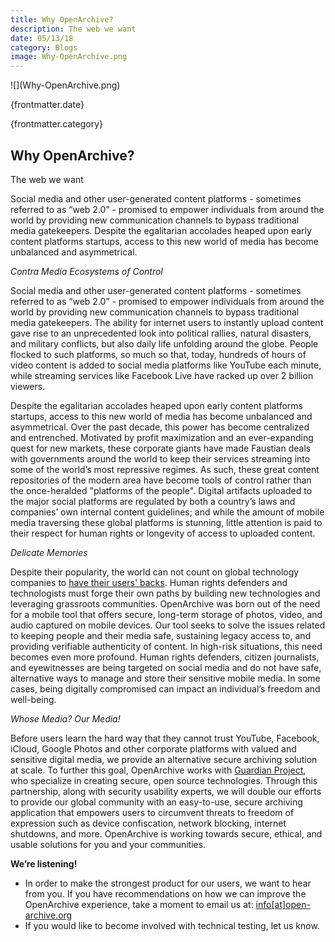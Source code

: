 ```yaml
---
title: Why OpenArchive?
description: The web we want
date: 05/13/18
category: Blogs
image: Why-OpenArchive.png
---
```



<ArticleHeaderSection>
![](Why-OpenArchive.png)

{frontmatter.date}

{frontmatter.category}

## Why OpenArchive?

The web we want

</ArticleHeaderSection>
<ContentSection>
Social media and other user-generated content platforms - sometimes referred to as “web 2.0” - promised to empower individuals from around the world by providing new communication channels to bypass traditional media gatekeepers. Despite the egalitarian accolades heaped upon early content platforms startups, access to this new world of media has become unbalanced and asymmetrical.

_Contra Media Ecosystems of Control_

Social media and other user-generated content platforms - sometimes referred to as “web 2.0” - promised to empower individuals from around the world by providing new communication channels to bypass traditional media gatekeepers. The ability for internet users to instantly upload content gave rise to an unprecedented look into political rallies, natural disasters, and military conflicts, but also daily life unfolding around the globe. People flocked to such platforms, so much so that, today, hundreds of hours of video content is added to social media platforms like YouTube each minute, while streaming services like Facebook Live have racked up over 2 billion viewers.

Despite the egalitarian accolades heaped upon early content platforms startups, access to this new world of media has become unbalanced and asymmetrical. Over the past decade, this power has become centralized and entrenched. Motivated by profit maximization and an ever-expanding quest for new markets, these corporate giants have made Faustian deals with governments around the world to keep their services streaming into some of the world’s most repressive regimes. As such, these great content repositories of the modern area have become tools of control rather than the once-heralded "platforms of the people". Digital artifacts uploaded to the major social platforms are regulated by both a country’s laws and companies’ own internal content guidelines; and while the amount of mobile media traversing these global platforms is stunning, little attention is paid to their respect for human rights or longevity of access to uploaded content.

_Delicate Memories_

Despite their popularity, the world can not count on global technology companies to [have their users' backs](https://www.eff.org/who-has-your-back-2017). Human rights defenders and technologists must forge their own paths by building new technologies and leveraging grassroots communities. OpenArchive was born out of the need for a mobile tool that offers secure, long-term storage of photos, video, and audio captured on mobile devices. Our tool seeks to solve the issues related to keeping people and their media safe, sustaining legacy access to, and providing verifiable authenticity of content. In high-risk situations, this need becomes even more profound. Human rights defenders, citizen journalists, and eyewitnesses are being targeted on social media and do not have safe, alternative ways to manage and store their sensitive mobile media. In some cases, being digitally compromised can impact an individual’s freedom and well-being.

_Whose Media? Our Media!_

Before users learn the hard way that they cannot trust YouTube, Facebook, iCloud, Google Photos and other corporate platforms with valued and sensitive digital media, we provide an alternative secure archiving solution at scale. To further this goal, OpenArchive works with [Guardian Project](https://guardianproject.info), who specialize in creating secure, open source technologies. Through this partnership, along with security usability experts, we will double our efforts to provide our global community with an easy-to-use, secure archiving application that empowers users to circumvent threats to freedom of expression such as device confiscation, network blocking, internet shutdowns, and more. OpenArchive is working towards secure, ethical, and usable solutions for you and your communities.

**We’re listening!**

- In order to make the strongest product for our users, we want to hear from you. If you have recommendations on how we can improve the OpenArchive experience, take a moment to email us at: [info[at]open-archive.org](mailto:info@open-archive.org)
- If you would like to become involved with technical testing, let us know.

</ContentSection>
